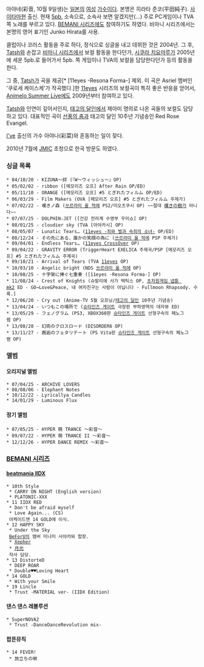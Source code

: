 아야네(彩音, 10월 9일생)는 [[일본]]의 [[여성]] [[가수]]이다. 본명은 히라타 준코(平田純子). [[사이타마]]현 출신. 현재 [[5pb.]] 소속으로, 소속사 보면 알겠지만(...) 주로 PC게임이나 TVA 쪽 노래를 부르고 있다. [[BEMANI 시리즈]]에도 참여하기도 하였다. 비마니 시리즈에서는 본명의 영어 표기인 Junko Hirata를 사용.

클럽이나 코러스 활동을 주로 하다, 정식으로 싱글을 내고 데뷔한 것은 2004년. 그 후, [[Tatsh]]와 손잡고 [[비마니 시리즈]]에서 보컬 활동을 한다던가, [[시쿠라 치요마루]]가 2005년에 세운 5pb.로 들어가서 5pb. 쪽 게임이나 TVA의 보컬을 담당한다던가 등의 활동을 한다.

그 중, [[Tatsh]]가 곡을 제공[* [11eyes -Resona Forma-] 제외. 이 곡은 Asriel 멤버인 '쿠로세 케이스케'가 작곡했다.]한 [[11eyes]] 시리즈의 보컬곡이 특히 좋은 반응을 얻어서, [[Animelo Summer Live]]에도 2009년부터 참여하고 있다.

[[Tatsh]]와 인연이 깊어서인지, [[태고의 달인]]에서 제아미 명의로 나온 곡들의 보컬도 담당하고 있다. 대표적인 곡이 [[선풍의 춤]]과 태고의 달인 10주년 기념송인 Red Rose Evangel.

[[I've]] 출신의 가수 아야나(彩菜)와 혼동하는 일이 잦다.

2010년 7월에 [[JMIC]] 초청으로 한국 방문도 하였다.

=== 싱글 목록 ===
 * 04/10/20 - KIZUNA〜絆 (『W〜ウィッシュ〜』OP)
 * 05/02/02 - ribbon ([메모리즈 오프] After Rain OP/ED)
 * 05/11/10 - ORANGE ([메모리즈 오프] #5 とぎれたフィルム OP/ED)
 * 06/03/29 - Film Makers (OVA [메모리즈 오프] #5 とぎれたフィルム 주제가)
 * 07/02/22 - 嘆きノ森 ([[쓰르라미 울 적에]] PS2/미오츠쿠시 OP) ~~절대 [[嘆きの樹]]가 아니다~~
 * 07/07/25 - DOLPHIN☆JET ([건강 전라계 수영부 우미쇼] OP)
 * 08/01/25 - cloudier sky (TVA [아야카시] OP)
 * 08/05/07 - Lunatic Tears… ([[11eyes -죄와 벌과 속죄의 소녀-]] OP/ED)
 * 08/12/24 - その先にある、誰かの笑顔の為に ([[쓰르라미 울 적에]] PSP 주제가)
 * 09/04/01 - Endless Tears… ([[11eyes CrossOver]] OP)
 * 09/04/22 - GRAVITY ERROR (TriggerHeart EXELICA 주제곡/PSP [메모리즈 오프] #5 とぎれたフィルム 주제곡)
 * 09/10/21 - Arrival of Tears (TVA [[11eyes]] OP)
 * 10/03/10 - Angelic bright (NDS [[쓰르라미 울 적에]] OP) 
 * 10/08/25 - 十字架に捧ぐ七重奏 ([11eyes -Resona Forma-] OP)
 * 11/08/24 - Crest of Knights (슈발리에 사가 택틱스 OP, [[초차원게임 넵튠 mk2]] ED - GO→Love&Peace, 내 여자친구는 사람이 아닙니다 - Fullmoon Rhapsody. 수록.]
 * 12/06/20 - Cry out (Anime-TV 5월 오프닝/[[태고의 달인]] 10주년 기념송)
 * 13/04/24 - いつもこの場所で ([[슈타인즈 게이트]] 극장판 부하영역의 데자뷰 ED)
 * 13/05/29 - フェノグラム (PS3, XBOX360판 [[슈타인즈 게이트]] 선형구속의 페노그램 OP)
 * 13/08/28 - 幻術のクロスロード (DISORDER6 OP)
 * 13/11/27 - 邂逅のフェタリテート (PS Vita판 [[슈타인즈 게이트]] 선형구속의 페노그램 OP)

=== 앨범 ===
==== 오리지널 앨범 ====
 * 07/04/25 - ARCHIVE LOVERS 
 * 08/08/06 - Elephant Notes
 * 10/12/22 - Lyricallya Candles
 * 14/01/29 - Luminous Flux 

==== 정기 앨범 ====
 * 07/05/25 - HYPER 萌 TRANCE 〜彩音〜
 * 09/07/22 - HYPER 萌 TRANCE II 〜彩音〜
 * 12/12/26 - HYPER DANCE REMIX 〜彩音〜

=== [[BEMANI 시리즈]] ===

==== [[beatmania IIDX]] ====
 * 10th Style
  * CARRY ON NIGHT (English version)
  * PLATONIC-XXX
 * 11 IIDX RED
  * Don't be afraid myself
  * Love Again... (CS)
  아케이드엔 14 GOLD에 이식.
 * 12 HAPPY SKY
  * Under the Sky
  [[BeForU]]의 멤버 미나미 사야카와 합창.
  * [[Xepher]]
  * [[月光]]
  작사 담당.
 * 13 DistorteD
  * DEEP ROAR
  * Double♥♥Loving Heart
 * 14 GOLD
  * With your Smile
 * 19 Lincle
  * Trust -MATERIAL ver- (IIDX Edition)

==== 댄스 댄스 레볼루션 ====
 * SuperNOVA2
  * Trust -DanceDanceRevolution mix-

==== 팝픈뮤직 ====
 * 14 FEVER!
  * 旅立ちの唄
